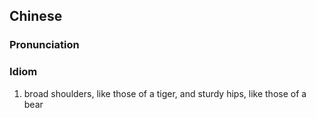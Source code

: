 {{also|虎体熊腰}}
==Chinese==
{{zh-forms|s=虎体熊腰}}

===Pronunciation===
{{zh-pron
|m=hǔtǐxióngyāo
|cat=id
}}

===Idiom===
{{zh-idiom}}

# broad shoulders, like those of a tiger, and sturdy hips, like those of a bear